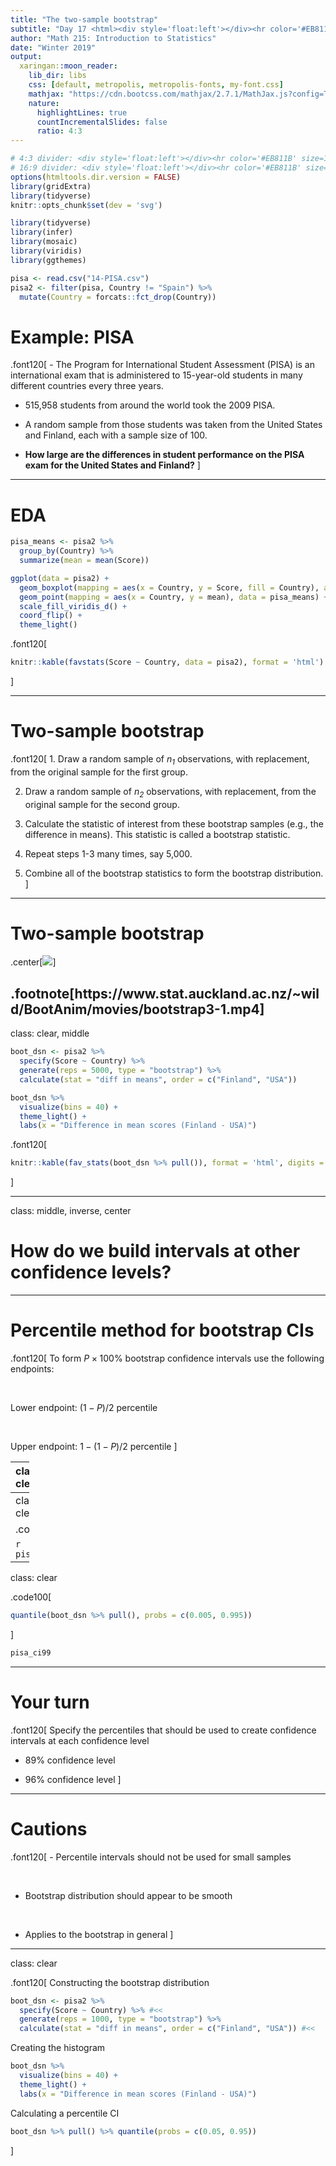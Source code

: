 ```yaml
---
title: "The two-sample bootstrap"
subtitle: "Day 17 <html><div style='float:left'></div><hr color='#EB811B' size=1px width=796px></html>"
author: "Math 215: Introduction to Statistics"
date: "Winter 2019"
output:
  xaringan::moon_reader:
    lib_dir: libs
    css: [default, metropolis, metropolis-fonts, my-font.css]
    mathjax: "https://cdn.bootcss.com/mathjax/2.7.1/MathJax.js?config=TeX-MML-AM_HTMLorMML"
    nature:
      highlightLines: true
      countIncrementalSlides: false
      ratio: 4:3
---
```



```r
# 4:3 divider: <div style='float:left'></div><hr color='#EB811B' size=1px width=796px></html>
# 16:9 divider: <div style='float:left'></div><hr color='#EB811B' size=1px width=1076px></html>
options(htmltools.dir.version = FALSE)
library(gridExtra)
library(tidyverse)
knitr::opts_chunk$set(dev = 'svg')

library(tidyverse)
library(infer)
library(mosaic)
library(viridis)
library(ggthemes)

pisa <- read.csv("14-PISA.csv")
pisa2 <- filter(pisa, Country != "Spain") %>%
  mutate(Country = forcats::fct_drop(Country))
```

# Example: PISA

.font120[
- The Program for International Student Assessment  (PISA) is an international exam that is administered to 15-year-old students in many different countries every three years.

- 515,958 students from around the world took the 2009 PISA. 

- A random sample from those students was taken from the United States and Finland, each with a sample size of 100. 

- **How large are the differences in student performance on the PISA exam for the United States and Finland?**
]

---

# EDA

```r
pisa_means <- pisa2 %>%
  group_by(Country) %>%
  summarize(mean = mean(Score))

ggplot(data = pisa2) +
  geom_boxplot(mapping = aes(x = Country, y = Score, fill = Country), alpha = 0.5) +
  geom_point(mapping = aes(x = Country, y = mean), data = pisa_means) +
  scale_fill_viridis_d() +
  coord_flip() +
  theme_light()
```

.font120[
```r
knitr::kable(favstats(Score ~ Country, data = pisa2), format = 'html')
```
]

---

# Two-sample bootstrap

.font120[
1. Draw a random sample of *n<sub>1</sub>* observations, with replacement, from the original sample for the first group.

2. Draw a random sample of *n<sub>2</sub>* observations, with replacement, from the original sample for the second group.

3. Calculate the statistic of interest from these bootstrap samples (e.g., the difference in means). This statistic is called a bootstrap statistic.

4. Repeat steps 1-3 many times, say 5,000.

5. Combine all of the bootstrap statistics to form the bootstrap distribution. 
]

---

# Two-sample bootstrap

.center[![](bootstrap3.gif)]

.footnote[https://www.stat.auckland.ac.nz/~wild/BootAnim/movies/bootstrap3-1.mp4]
---
class: clear, middle

```r
boot_dsn <- pisa2 %>%
  specify(Score ~ Country) %>%
  generate(reps = 5000, type = "bootstrap") %>%
  calculate(stat = "diff in means", order = c("Finland", "USA"))

boot_dsn %>%
  visualize(bins = 40) +
  theme_light() +
  labs(x = "Difference in mean scores (Finland - USA)")
```

.font120[
```r
knitr::kable(fav_stats(boot_dsn %>% pull()), format = 'html', digits = 3)
```
]

---

class: middle, inverse, center

# How do we build intervals at other confidence levels?

---

# Percentile method for bootstrap CIs

.font120[
To form $P \times 100$% bootstrap confidence intervals use the following endpoints:

<br>

Lower endpoint: $(1 - P)/2$ percentile

<br>

Upper endpoint: $1 - (1 - P)/2$ percentile
]

---
class: clear

.code100[
```r
quantile(boot_dsn %>% pull(), probs = c(0.05, 0.95))
```
]

```r
pisa_boot_stats <- tibble(
  means = boot_dsn %>% pull(),
  upper.90CI = means >= quantile(means, .95),
  lower.90CI = means <= quantile(means, .05), 
  upper.95CI = means >= quantile(means, .975),
  lower.95CI = means <= quantile(means, .025), 
  upper.99CI = means >= quantile(means, .995),
  lower.99CI = means <= quantile(means, .005),
  ci90 = ifelse(upper.90CI, TRUE, ifelse(lower.90CI, TRUE, FALSE)),
  ci95 = ifelse(upper.95CI, TRUE, ifelse(lower.95CI, TRUE, FALSE)),
  ci99 = ifelse(upper.99CI, TRUE, ifelse(lower.99CI, TRUE, FALSE))
)

pisa_ci90 <- 
  ggplot(data = pisa_boot_stats, mapping = aes(x = means, fill = ci90)) +
  geom_histogram(bins = 60) +
  labs(x="Difference in mean scores (Finland - USA)") +
  scale_fill_viridis_d() +
  theme_light() +
  theme(legend.position="none") +
  ggtitle("90% bootstrap CI")

pisa_ci95 <- 
  ggplot(data = pisa_boot_stats, mapping = aes(x = means, fill = ci95)) +
  geom_histogram(bins = 60) +
  labs(x="Difference in mean scores (Finland - USA)") +
  scale_fill_viridis_d() +
  theme_light() +
  theme(legend.position="none") +
  ggtitle("95% bootstrap CI")

pisa_ci99 <- 
  ggplot(data = pisa_boot_stats, mapping = aes(x = means, fill = ci99)) +
  geom_histogram(bins = 60) +
  labs(x="Difference in mean scores (Finland - USA)") +
  scale_fill_viridis_d() +
  theme_light() +
  theme(legend.position="none") +
  ggtitle("99% bootstrap CI")

pisa_ci90
```



---
class: clear

.code100[
```r
quantile(boot_dsn %>% pull(), probs = c(0.025, 0.975))
```
]

```r
pisa_ci95
```


---
class: clear

.code100[
```r
quantile(boot_dsn %>% pull(), probs = c(0.005, 0.995))
```
]

```r
pisa_ci99
```

---

# Your turn

.font120[
Specify the percentiles that should be used to create confidence intervals at each confidence level

- 89% confidence level

- 96% confidence level
]

---

# Cautions

.font120[
- Percentile intervals should not be used for small samples 

<br>

- Bootstrap distribution should appear to be smooth 

<br>

- Applies to the bootstrap in general
]

---
class: clear

.font120[
Constructing the bootstrap distribution
```r
boot_dsn <- pisa2 %>%
  specify(Score ~ Country) %>% #<<
  generate(reps = 1000, type = "bootstrap") %>%
  calculate(stat = "diff in means", order = c("Finland", "USA")) #<<
```

Creating the histogram
```r
boot_dsn %>%
  visualize(bins = 40) +
  theme_light() +
  labs(x = "Difference in mean scores (Finland - USA)")
```

Calculating a percentile CI
```r
boot_dsn %>% pull() %>% quantile(probs = c(0.05, 0.95))
```
]
